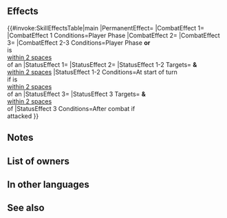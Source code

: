 {{Weapon Infobox
|tagid=SID_王者の刃
|intID=3956
|image=wep_dg083
|exclusive=1
|weaponType=Dagger
|cost=400
|might=9
|range=2
|effect=Grants Spd+3. At start of turn, if unit is within 2 spaces of an ally, grants Atk/Spd+6 and the following status to unit and allies within 2 spaces for 1 turn: "neutralizes penalties on unit during combat." If unit initiates combat, unit attacks twice. If unit initiates combat or if unit is within 2 spaces of an ally, grants Atk/Spd/Def/Res+5 to unit and grants Special cooldown charge +1 to unit per attack during combat (only highest value applied; does not stack).<br><br>Effect:【Dagger ７】<br><br>【Dagger ７】<br>After combat, if unit attacked, inflicts Def/Res-７ on target and foes within 2 spaces of target through their next actions.
|statModifiers=0,9,3,0,0
|required=Silver Dagger
|properties=random_owner
}}
==Effects==
{{#invoke:SkillEffectsTable|main
|PermanentEffect={{Eft|Stat Boosts|Spd|3}}
|CombatEffect 1={{SkillEffectText|Attacks Twice}}
|CombatEffect 1 Conditions=Player Phase
|CombatEffect 2={{SkillEffectText|Temporary buffs|Atk/Spd/Def/Res|5}}
|CombatEffect 3={{SkillEffectText|Accelerate Charge}}
|CombatEffect 2-3 Conditions=Player Phase '''or'''<br>{{SkillTargetText|Unit}} is<br>[[within 2 spaces]]<br>of an {{SkillTargetText|Ally}}
|StatusEffect 1={{SkillEffectText|Bonuses|Atk/Spd|6}}
|StatusEffect 2={{SEt|Neutralize Penalties}}
|StatusEffect 1-2 Targets={{SkillTargetText|Unit}} '''&''' {{SkillTargetText|Allies}}<br>[[within 2 spaces]]
|StatusEffect 1-2 Conditions=At start of turn<br>if {{SkillTargetText|Unit}} is<br>[[within 2 spaces]]<br>of an {{SkillTargetText|Ally}}
|StatusEffect 3={{SkillEffectText|Penalties|Def/Res|7}}
|StatusEffect 3 Targets={{SkillTargetText|Target Foe}} '''&''' {{SkillTargetText|Foes}}<br>[[within 2 spaces]]<br>of {{SkillTargetText|Target Foe}}
|StatusEffect 3 Conditions=After combat if<br>{{SkillTargetText|Unit}} attacked
}}

==Notes==
{{Bonuses}}
{{Neutralize Penalties}}
{{IfUnitInitiates}}
{{Brave weapon interaction}}
{{Temporary buffs}}
{{CooldownChargePlus}}
{{IfUnitAttacked}}
{{Penalties}}
==List of owners==
{{Skill Hero List}}
==In other languages==
{{OtherLanguages
|japanese=王者の刃
|german=Siegerklinge
|spanishEU=Hoja del líder
|spanishLA=Hoja del líder
|french=Lame de chef
|italian=Lama regia
|chineseTW=王者之刃
|portuguese=Lâmina majestosa
}}
==See also==
{{See also skills|cond=Description LIKE '%at start of turn, if unit is within _ spaces of an ally, grants%to unit and allies%for 1 turn%' AND Exclusive='1'}}
{{Weapons Navbox}}